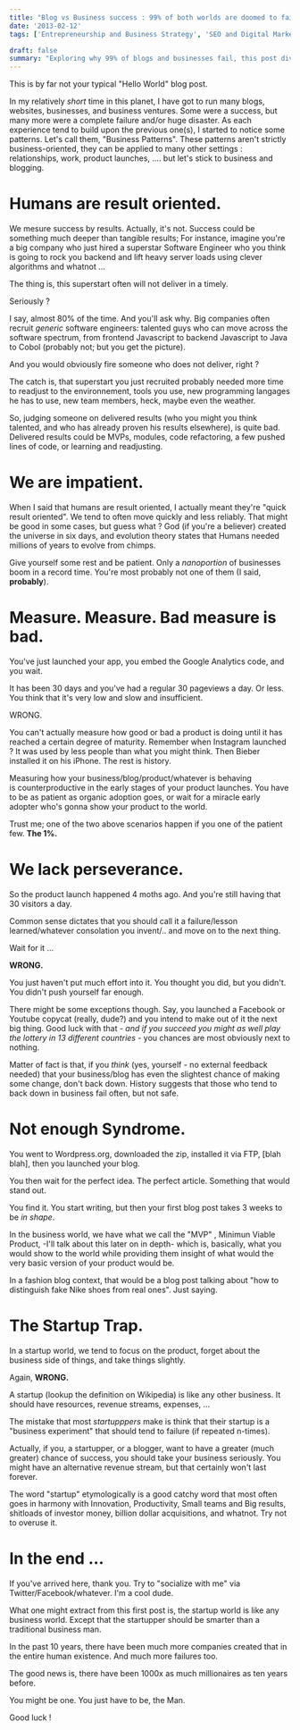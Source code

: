 ```yaml
---
title: "Blog vs Business success : 99% of both worlds are doomed to failure. Here's why."
date: '2013-02-12'
tags: ['Entrepreneurship and Business Strategy', 'SEO and Digital Marketing']

draft: false
summary: "Exploring why 99% of blogs and businesses fail, this post dives into common pitfalls such as misunderstanding success, impatience, bad measurement, lack of perseverance, and the 'not enough syndrome'. It emphasizes the importance of taking businesses seriously and adopting a patient, persevering approach to ensure success in the competitive digital and business landscapes."
---
```


This is by far not your typical "Hello World" blog post.

In my relatively *short* time in this planet, I have got to run many blogs, websites, businesses, and business ventures. Some were a success, but many more were a complete failure and/or huge disaster. As each experience tend to build upon the previous one(s), I started to notice some patterns. Let's call them, "Business Patterns". These patterns aren't strictly business-oriented, they can be applied to many other settings : relationships, work, product launches, .... but let's stick to business and blogging.

# Humans are result oriented.

We mesure success by results. Actually, it's not. Success could be something much deeper than tangible results; For instance, imagine you're a big company who just hired a superstar Software Engineer who you think is going to rock you backend and lift heavy server loads using clever algorithms and whatnot ...

The thing is, this superstart often will not deliver in a timely.

Seriously ?

I say, almost 80% of the time. And you'll ask why. Big companies often recruit *generic* software engineers: talented guys who can move across the software spectrum, from frontend Javascript to backend Javascript to Java to Cobol (probably not; but you get the picture).

And you would obviously fire someone who does not deliver, right ?

The catch is, that superstart you just recruited probably needed more time to readjust to the environnement, tools you use, new programming langages he has to use, new team members, heck, maybe even the weather.

So, judging someone on delivered results (who you might you think talented, and who has already proven his results elsewhere), is quite bad. Delivered results could be MVPs, modules, code refactoring, a few pushed lines of code, or learning and readjusting.

# We are impatient.

When I said that humans are result oriented, I actually meant they're "quick result oriented". We tend to often move quickly and less reliably. That might be good in some cases, but guess what ? God (if you're a believer) created the universe in six days, and evolution theory states that Humans needed millions of years to evolve from chimps.

Give yourself some rest and be patient. Only a _nanoportion_ of businesses boom in a record time. You're most probably not one of them (I said, **probably**).

# Measure. Measure. Bad measure is bad.

You've just launched your app, you embed the Google Analytics code, and you wait.

It has been 30 days and you've had a regular 30 pageviews a day. Or less. You think that it's very low and slow and insufficient.

WRONG.

You can't actually measure how good or bad a product is doing until it has reached a certain degree of maturity. Remember when Instagram launched ? It was used by less people than what you might think. Then Bieber installed it on his iPhone. The rest is history.

Measuring how your business/blog/product/whatever is behaving is counterproductive in the early stages of your product launches. You have to be as patient as organic adoption goes, or wait for a miracle early adopter who's gonna show your product to the world.

Trust me; one of the two above scenarios happen if you one of the patient few. **The 1%.**

# We lack perseverance.

So the product launch happened 4 moths ago. And you're still having that 30 visitors a day.

Common sense dictates that you should call it a failure/lesson learned/whatever consolation you invent/.. and move on to the next thing.

Wait for it ...

**WRONG.**

You just haven't put much effort into it. You thought you did, but you didn't. You didn't push yourself far enough.

There might be some exceptions though. Say, you launched a Facebook or Youtube copycat (really, dude?) and you intend to make out of it the next big thing. Good luck with that - _and if you succeed you might as well play the lottery in 13 different countries_ - you chances are most obviously next to nothing.

Matter of fact is that, if you *think* (yes, yourself - no external feedback needed) that your business/blog has even the slightest chance of making some change, don't back down. History suggests that those who tend to back down in business fail often, but not safe.

# Not enough Syndrome.

You went to Wordpress.org, downloaded the zip, installed it via FTP, \[blah blah\], then you launched your blog.

You then wait for the perfect idea. The perfect article. Something that would stand out.

You find it. You start writing, but then your first blog post takes 3 weeks to be _in shape_.

In the business world, we have what we call the "MVP" , Minimun Viable Product, -I'll talk about this later on in depth- which is, basically, what you would show to the world while providing them insight of what would the very basic version of your product would be.

In a fashion blog context, that would be a blog post talking about "how to distinguish fake Nike shoes from real ones". Just saying.

# The Startup Trap.

In a startup world, we tend to focus on the product, forget about the business side of things, and take things slightly.

Again, **WRONG.**

A startup (lookup the definition on Wikipedia) is like any other business. It should have resources, revenue streams, expenses, ...

The mistake that most _startupppers_ make is think that their startup is a "business experiment" that should tend to failure (if repeated n-times).

Actually, if you, a startupper, or a blogger, want to have a greater (much greater) chance of success, you should take your business seriously. You might have an alternative revenue stream, but that certainly won't last forever.

The word "startup" etymologically is a good catchy word that most often goes in harmony with Innovation, Productivity, Small teams and Big results, shitloads of investor money, billion dollar acquisitions, and whatnot. Try not to overuse it.

# In the end ...

If you've arrived here, thank you. Try to "socialize with me" via Twitter/Facebook/whatever. I'm a cool dude.

What one might extract from this first post is, the startup world is like any business world. Except that the startupper should be smarter than a traditional business man.

In the past 10 years, there have been much more companies created that in the entire human existence. And much more failures too.

The good news is, there have been 1000x as much millionaires as ten years before.

You might be one. You just have to be, the Man.

Good luck !
